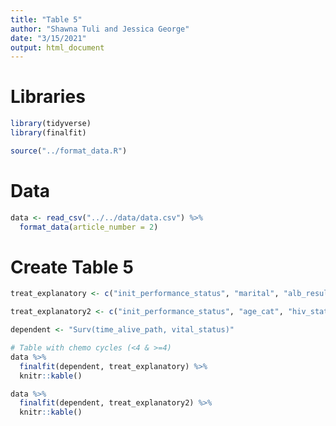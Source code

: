 ```yaml
---
title: "Table 5"
author: "Shawna Tuli and Jessica George"
date: "3/15/2021"
output: html_document
---
```


# Libraries
```r
library(tidyverse)
library(finalfit)

source("../format_data.R")
```

# Data
```r
data <- read_csv("../../data/data.csv") %>% 
  format_data(article_number = 2)
```

# Create Table 5
```r
treat_explanatory <- c("init_performance_status", "marital", "alb_result", "distance", "age_cat", "hiv_status", "hb_result", "combined_cancer_stage", "total_chemo_received_4", "eqd2")

treat_explanatory2 <- c("init_performance_status", "age_cat", "hiv_status", "hb_result", "combined_cancer_stage", "total_chemo_received_4", "eqd2")

dependent <- "Surv(time_alive_path, vital_status)"

# Table with chemo cycles (<4 & >=4)
data %>%
  finalfit(dependent, treat_explanatory) %>%
  knitr::kable()

data %>%
  finalfit(dependent, treat_explanatory2) %>%
  knitr::kable()
```